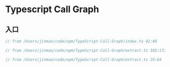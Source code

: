 # Typescript Call Graph

## 入口

```ts index.ts focus=5,7
// from /Users/jinmao/code/npm/TypeScript-Call-Graph/index.ts 42:49
```

```ts extract.ts focus=1,7,16,23,25,26,29,31
// from /Users/jinmao/code/npm/TypeScript-Call-Graph/extract.ts 105:172
```

```ts extract.ts
// from /Users/jinmao/code/npm/TypeScript-Call-Graph/extract.ts 25:64
```

